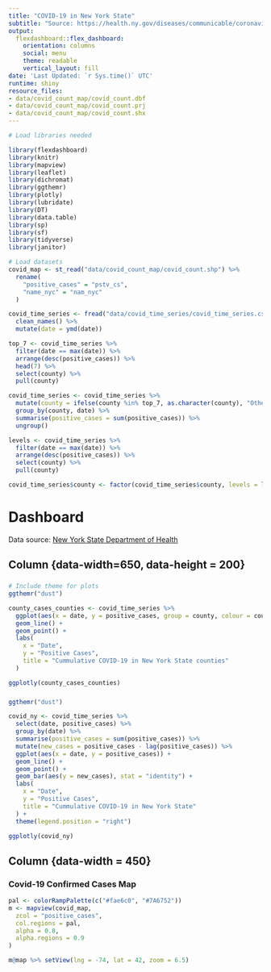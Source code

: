 ```yaml
---
title: "COVID-19 in New York State"
subtitle: "Source: https://health.ny.gov/diseases/communicable/coronavirus/"
output:
  flexdashboard::flex_dashboard:
    orientation: columns
    social: menu
    theme: readable
    vertical_layout: fill
date: 'Last Updated: `r Sys.time()` UTC'
runtime: shiny
resource_files:
- data/covid_count_map/covid_count.dbf
- data/covid_count_map/covid_count.prj
- data/covid_count_map/covid_count.shx
---
```


```r
# Load libraries needed

library(flexdashboard)
library(knitr)
library(mapview)
library(leaflet)
library(dichromat)
library(ggthemr)
library(plotly)
library(lubridate)
library(DT)
library(data.table)
library(sp)
library(sf)
library(tidyverse)
library(janitor)

# Load datasets
covid_map <- st_read("data/covid_count_map/covid_count.shp") %>%
  rename(
    "positive_cases" = "pstv_cs",
    "name_nyc" = "nam_nyc"
  )

covid_time_series <- fread("data/covid_time_series/covid_time_series.csv") %>%
  clean_names() %>%
  mutate(date = ymd(date))

top_7 <- covid_time_series %>%
  filter(date == max(date)) %>%
  arrange(desc(positive_cases)) %>%
  head(7) %>%
  select(county) %>%
  pull(county)

covid_time_series <- covid_time_series %>%
  mutate(county = ifelse(county %in% top_7, as.character(county), "Other")) %>%
  group_by(county, date) %>%
  summarise(positive_cases = sum(positive_cases)) %>%
  ungroup()

levels <- covid_time_series %>%
  filter(date == max(date)) %>%
  arrange(desc(positive_cases)) %>%
  select(county) %>%
  pull(county)

covid_time_series$county <- factor(covid_time_series$county, levels = levels)
```


Dashboard
====================================================================== 

Data source: [New York State Department of Health](https://health.ny.gov/diseases/communicable/coronavirus/)

Column {data-width=650, data-height = 200}
-----------------------------------------------------------------------

###

```r
# Include theme for plots
ggthemr("dust")

county_cases_counties <- covid_time_series %>%
  ggplot(aes(x = date, y = positive_cases, group = county, colour = county)) +
  geom_line() +
  geom_point() +
  labs(
    x = "Date",
    y = "Positive Cases",
    title = "Cummulative COVID-19 in New York State counties"
  )

ggplotly(county_cases_counties)
```

### 

```r
ggthemr("dust")

covid_ny <- covid_time_series %>%
  select(date, positive_cases) %>%
  group_by(date) %>%
  summarise(positive_cases = sum(positive_cases)) %>%
  mutate(new_cases = positive_cases - lag(positive_cases)) %>%
  ggplot(aes(x = date, y = positive_cases)) +
  geom_line() +
  geom_point() +
  geom_bar(aes(y = new_cases), stat = "identity") +
  labs(
    x = "Date",
    y = "Positive Cases",
    title = "Cummulative COVID-19 in New York State"
  ) +
  theme(legend.position = "right")

ggplotly(covid_ny)
```


Column {data-width = 450}
-----------------------------------------------------------------------

### Covid-19 Confirmed Cases Map 

```r

pal <- colorRampPalette(c("#fae6c0", "#7A6752"))
m <- mapview(covid_map,
  zcol = "positive_cases",
  col.regions = pal,
  alpha = 0.8,
  alpha.regions = 0.9
)

m@map %>% setView(lng = -74, lat = 42, zoom = 6.5)
```


